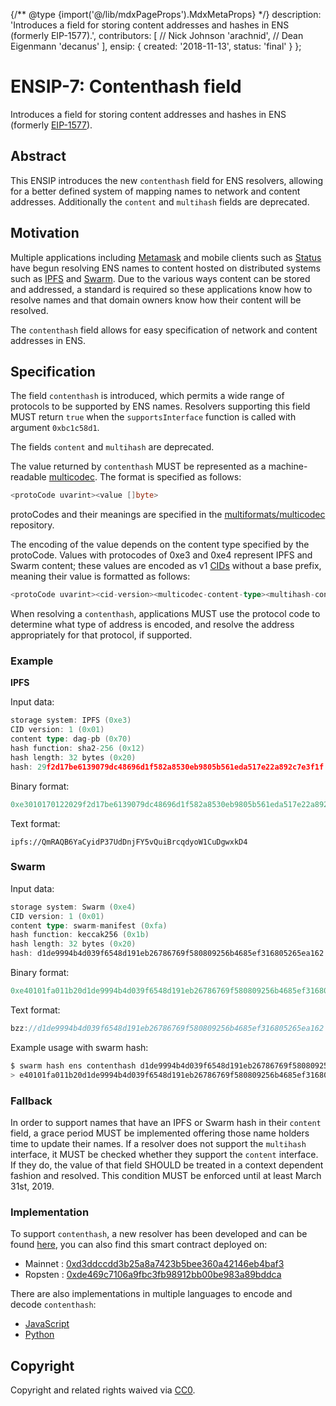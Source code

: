 {/** @type {import('@/lib/mdxPageProps').MdxMetaProps} */}
    description: 'Introduces a field for storing content addresses and hashes in ENS (formerly EIP-1577).',
    contributors: [
        // Nick Johnson
        'arachnid',
        // Dean Eigenmann
        'decanus'
    ],
    ensip: {
        created: '2018-11-13',
        status: 'final'
    }
};

# ENSIP-7: Contenthash field

Introduces a field for storing content addresses and hashes in ENS (formerly [EIP-1577](https://eips.ethereum.org/EIPS/eip-1577)).

## Abstract

This ENSIP introduces the new `contenthash` field for ENS resolvers, allowing for a better defined system of mapping names to network and content addresses. Additionally the `content` and `multihash` fields are deprecated.

## Motivation

Multiple applications including [Metamask](https://metamask.io) and mobile clients such as [Status](https://status.im) have begun resolving ENS names to content hosted on distributed systems such as [IPFS](https://ipfs.io) and [Swarm](https://swarm-guide.readthedocs.io). Due to the various ways content can be stored and addressed, a standard is required so these applications know how to resolve names and that domain owners know how their content will be resolved.

The `contenthash` field allows for easy specification of network and content addresses in ENS.

## Specification

The field `contenthash` is introduced, which permits a wide range of protocols to be supported by ENS names. Resolvers supporting this field MUST return `true` when the `supportsInterface` function is called with argument `0xbc1c58d1`.

The fields `content` and `multihash` are deprecated.

The value returned by `contenthash` MUST be represented as a machine-readable [multicodec](https://github.com/multiformats/multicodec). The format is specified as follows:

```go
<protoCode uvarint><value []byte>
```

protoCodes and their meanings are specified in the [multiformats/multicodec](https://github.com/multiformats/multicodec) repository.

The encoding of the value depends on the content type specified by the protoCode. Values with protocodes of 0xe3 and 0xe4 represent IPFS and Swarm content; these values are encoded as v1 [CIDs](https://github.com/multiformats/cid) without a base prefix, meaning their value is formatted as follows:

```go
<protoCode uvarint><cid-version><multicodec-content-type><multihash-content-address>
```

When resolving a `contenthash`, applications MUST use the protocol code to determine what type of address is encoded, and resolve the address appropriately for that protocol, if supported.

### Example

**IPFS**

Input data:

```go
storage system: IPFS (0xe3)
CID version: 1 (0x01)
content type: dag-pb (0x70)
hash function: sha2-256 (0x12)
hash length: 32 bytes (0x20)
hash: 29f2d17be6139079dc48696d1f582a8530eb9805b561eda517e22a892c7e3f1f
```

Binary format:

```go
0xe3010170122029f2d17be6139079dc48696d1f582a8530eb9805b561eda517e22a892c7e3f1f
```

Text format:

```plaintext
ipfs://QmRAQB6YaCyidP37UdDnjFY5vQuiBrcqdyoW1CuDgwxkD4
```

### Swarm

Input data:

```go
storage system: Swarm (0xe4)
CID version: 1 (0x01)
content type: swarm-manifest (0xfa)
hash function: keccak256 (0x1b)
hash length: 32 bytes (0x20)
hash: d1de9994b4d039f6548d191eb26786769f580809256b4685ef316805265ea162
```

Binary format:

```go
0xe40101fa011b20d1de9994b4d039f6548d191eb26786769f580809256b4685ef316805265ea162
```

Text format:

```go
bzz://d1de9994b4d039f6548d191eb26786769f580809256b4685ef316805265ea162
```

Example usage with swarm hash:

```go
$ swarm hash ens contenthash d1de9994b4d039f6548d191eb26786769f580809256b4685ef316805265ea162                                 
> e40101fa011b20d1de9994b4d039f6548d191eb26786769f580809256b4685ef316805265ea162
```

### Fallback

In order to support names that have an IPFS or Swarm hash in their `content` field, a grace period MUST be implemented offering those name holders time to update their names. If a resolver does not support the `multihash` interface, it MUST be checked whether they support the `content` interface. If they do, the value of that field SHOULD be treated in a context dependent fashion and resolved. This condition MUST be enforced until at least March 31st, 2019.

### Implementation

To support `contenthash`, a new resolver has been developed and can be found [here](https://github.com/ensdomains/resolvers/blob/master/contracts/PublicResolver.sol), you can also find this smart contract deployed on:

* Mainnet : [0xd3ddccdd3b25a8a7423b5bee360a42146eb4baf3](https://etherscan.io/address/0xd3ddccdd3b25a8a7423b5bee360a42146eb4baf3)
* Ropsten : [0xde469c7106a9fbc3fb98912bb00be983a89bddca](https://ropsten.etherscan.io/address/0xde469c7106a9fbc3fb98912bb00be983a89bddca)

There are also implementations in multiple languages to encode and decode `contenthash`:

* [JavaScript](https://github.com/pldespaigne/content-hash)
* [Python](https://github.com/filips123/ContentHashPy)

## Copyright

Copyright and related rights waived via [CC0](https://creativecommons.org/publicdomain/zero/1.0/).
